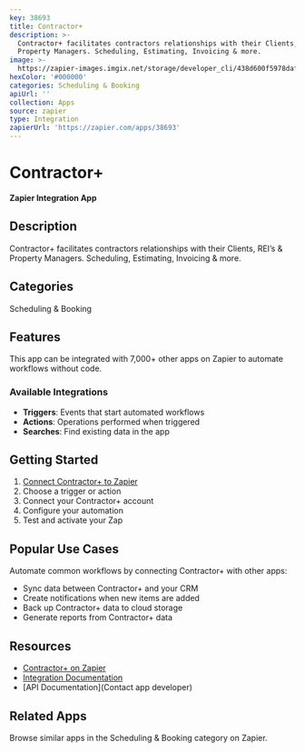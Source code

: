 ```yaml
---
key: 38693
title: Contractor+
description: >-
  Contractor+ facilitates contractors relationships with their Clients, REI’s &
  Property Managers. Scheduling, Estimating, Invoicing & more.
image: >-
  https://zapier-images.imgix.net/storage/developer_cli/438d600f5978daf0f32ae09b7e004620.png?auto=format%2Ccompress&ixlib=python-3.0.0&q=50
hexColor: '#000000'
categories: Scheduling & Booking
apiUrl: ''
collection: Apps
source: zapier
type: Integration
zapierUrl: 'https://zapier.com/apps/38693'
---
```

# Contractor+

**Zapier Integration App**

## Description

Contractor+ facilitates contractors relationships with their Clients, REI’s & Property Managers. Scheduling, Estimating, Invoicing & more.

## Categories

Scheduling & Booking

## Features

This app can be integrated with 7,000+ other apps on Zapier to automate workflows without code.

### Available Integrations

- **Triggers**: Events that start automated workflows
- **Actions**: Operations performed when triggered
- **Searches**: Find existing data in the app

## Getting Started

1. [Connect Contractor+ to Zapier](https://zapier.com/apps/38693)
2. Choose a trigger or action
3. Connect your Contractor+ account
4. Configure your automation
5. Test and activate your Zap

## Popular Use Cases

Automate common workflows by connecting Contractor+ with other apps:

- Sync data between Contractor+ and your CRM
- Create notifications when new items are added
- Back up Contractor+ data to cloud storage
- Generate reports from Contractor+ data

## Resources

- [Contractor+ on Zapier](https://zapier.com/apps/38693)
- [Integration Documentation](https://zapier.com/apps/38693/integrations)
- [API Documentation](Contact app developer)

## Related Apps

Browse similar apps in the Scheduling & Booking category on Zapier.
